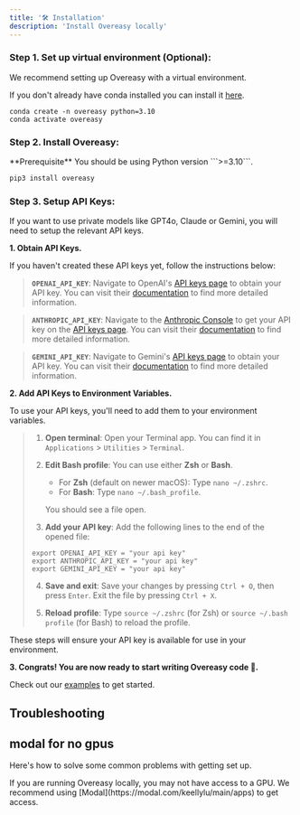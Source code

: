 ```yaml
---
title: '🛠️ Installation'
description: 'Install Overeasy locally'
---
```



### **Step 1.** Set up virtual environment (Optional):
We recommend setting up Overeasy with a virtual environment.

If you don't already have conda installed you can install it [here](https://docs.anaconda.com/free/miniconda/miniconda-install/).

``` 
conda create -n overeasy python=3.10
conda activate overeasy
```


### **Step 2.** Install Overeasy:
<Info>
  **Prerequisite** You should be using Python version ```>=3.10```.
</Info>
<CodeGroup>

```bash pip3
pip3 install overeasy
```

</CodeGroup>

### **Step 3.** Setup API Keys:

If you want to use private models like GPT4o, Claude or Gemini, you will need to setup the relevant API keys.

**1. Obtain API Keys.**

If you haven't created these API keys yet, follow the instructions below:

> **`OPENAI_API_KEY`**: Navigate to OpenAI's [API keys page](https://platform.openai.com/account/api-keys) to obtain your API key.  You can visit their [documentation](https://platform.openai.com/docs/quickstart) to find more detailed information.


> **`ANTHROPIC_API_KEY`**: Navigate to the [Anthropic Console](https://console.anthropic.com/login?returnTo=%2F%3F) to get your API key on the [API keys page](https://console.anthropic.com/settings/keys). You can visit their [documentation](https://docs.anthropic.com/en/docs/getting-access-to-claude) to find more detailed information.


> **`GEMINI_API_KEY`**: Navigate to Gemini's [API keys page](https://aistudio.google.com/app/apikey) to obtain your API key. You can visit their [documentation](https://ai.google.dev/gemini-api/docs/api-key) to find more detailed information.

**2. Add API Keys to Environment Variables.**

To use your API keys, you'll need to add them to your environment variables.

> 
> 1. **Open terminal**: Open your Terminal app. You can find it in `Applications` > `Utilities` > `Terminal`.
> 
> 2. **Edit Bash profile**: You can use either **Zsh** or **Bash**.
> 
>      - For **Zsh** (default on newer macOS): Type `nano ~/.zshrc`.
>      - For **Bash**: Type `nano ~/.bash_profile`.
> 
>      You should see a file open.
>
> 3. **Add your API key**: Add the following lines to the end of the opened file:
> 
> ```
> export OPENAI_API_KEY = "your api key"
> export ANTHROPIC_API_KEY = "your api key"
> export GEMINI_API_KEY = "your api key"
> ```
> 4. **Save and exit**: Save your changes by pressing `Ctrl + O`, then press `Enter`. Exit the file by pressing `Ctrl + X`.
> 
> 5. **Reload profile**: Type `source ~/.zshrc` (for Zsh) or `source ~/.bash profile` (for Bash) to reload the profile.

These steps will ensure your API key is available for use in your environment.

**3. Congrats! You are now ready to start writing Overeasy code 🥳.** 

Check out our [examples](/examples/overview) to get started.


## Troubleshooting

## modal for no gpus

Here's how to solve some common problems with getting set up.

<AccordionGroup>
  <Accordion title="Why am I getting a __ error?">
    If you are running Overeasy locally, you may not have access to a GPU. 
    We recommend using [Modal](https://modal.com/keellylu/main/apps) to get access.
  </Accordion>
</AccordionGroup>
